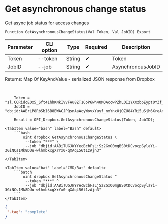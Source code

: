 ﻿---
sidebar_position: 5
---


# Get asynchronous change status
 Get async job status for access changes



`Function GetAsynchronousChangeStatus(Val Token, Val JobID) Export`

  | Parameter | CLI option | Type | Required | Description |
  |-|-|-|-|-|
  | Token | --token | String | &#x2714; | Token |
  | JobID | --job | String | &#x2714; | AsynchronousJobID |

  
  Returns:  Map Of KeyAndValue - serialized JSON response from Dropbox

<br/>




```bsl title="1C:Enterprise/OneScript code example"
    Token = "sl.CCRidcEOx5_Sft41hhKNkIVvFAu8ZT1CoP6wh40MOAccwPZhLOI2YXXzbpEypt0YZf_3ZGYM9H...";
    JobID = "dbjid:AABrLP8RbSbI6B8BWACJPQsnAaAcyWovxYuyf_nxYnxOjOZU84YRi5uSjh6XreAnG5YP2Iq72GCT8yTeT1m444xz";

    Result = OPI_Dropbox.GetAsynchronousChangeStatus(Token, JobID);
```
 

 <Tabs>
  
    <TabItem value="bash" label="Bash" default>
        ```bash
            oint dropbox GetAsynchronousChangeStatus \
             --token "***" \
             --job "dbjid:AABiTUGJWYYecBcbFsLjSz2GxO0mgBS0tDCvocpSylaYi-3GiNCs1Mk8DUu-wlhmbkxgXrYx0-qXAqL56t1zAjn3"
        ```
    </TabItem>
  
    <TabItem value="bat" label="CMD/Bat" default>
        ```batch
            oint dropbox GetAsynchronousChangeStatus ^
             --token "***" ^
             --job "dbjid:AABiTUGJWYYecBcbFsLjSz2GxO0mgBS0tDCvocpSylaYi-3GiNCs1Mk8DUu-wlhmbkxgXrYx0-qXAqL56t1zAjn3"
        ```
    </TabItem>
</Tabs>


```json title="Result"
{
 ".tag": "complete"
}
```

